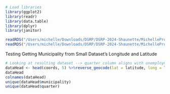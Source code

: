 ```r
# Load libraries
library(ggplot2)
library(readr)
library(data.table)
library(dplyr)
library(janitor)

readRDS("/Users/michelle/Downloads/DSRP/DSRP-2024-Shaunette/MichelleProject/cfs_clean.rds")
readRDS("/Users/michelle/Downloads/DSRP/DSRP-2024-Shaunette/MichelleProject/exact_locs.rds")
```

Testing Getting Municipality from Small Dataset's Longitude and Latitude
```r
# Looking at resulting dataset --> quarter column aligns with unemployment data
dataHead <- head(coords, 5) %>%reverse_geocode(lat = latitude, long = longitude, method = 'osm',address = address_found, full_results = TRUE)
dataHead
colnames(dataHead)
unique(dataHead$municipality)
unique(dataHead$quarter)
```

```r

```